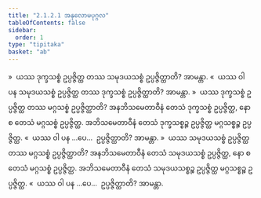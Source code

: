 ```yaml
---
title: "2.1.2.1 အနုလောမပုဂ္ဂလ"
tableOfContents: false
sidebar:
  order: 1
type: "tipitaka"
basket: "ab"
---
```



<DynamicBreadcrumb />

<Division number="38">

<Paragraph number="269">
»  ယဿ ဒုက္ခသစ္စံ ဥပ္ပဇ္ဇိတ္ထ တဿ သမုဒယသစ္စံ ဥပ္ပဇ္ဇိတ္ထာတိ? အာမန္တာ.
</Paragraph>

<Paragraph number="270">
«  ယဿ ဝါ ပန သမုဒယသစ္စံ ဥပ္ပဇ္ဇိတ္ထ တဿ ဒုက္ခသစ္စံ ဥပ္ပဇ္ဇိတ္ထာတိ? အာမန္တာ.
</Paragraph>

<Paragraph number="271">
»  ယဿ ဒုက္ခသစ္စံ ဥပ္ပဇ္ဇိတ္ထ တဿ မဂ္ဂသစ္စံ ဥပ္ပဇ္ဇိတ္ထာတိ?
</Paragraph>

<Paragraph number="272">
အနဘိသမေတာဝီနံ တေသံ ဒုက္ခသစ္စံ ဥပ္ပဇ္ဇိတ္ထ, နော စ တေသံ မဂ္ဂသစ္စံ ဥပ္ပဇ္ဇိတ္ထ. အဘိသမေတာဝီနံ တေသံ ဒုက္ခသစ္စဉ္စ ဥပ္ပဇ္ဇိတ္ထ မဂ္ဂသစ္စဉ္စ ဥပ္ပဇ္ဇိတ္ထ.
</Paragraph>

<Paragraph number="273">
«  ယဿ ဝါ ပန …ပေ…  ဥပ္ပဇ္ဇိတ္ထာတိ? အာမန္တာ.
</Paragraph>

</Division>
<Division number="39">

<Paragraph number="274">
»  ယဿ သမုဒယသစ္စံ ဥပ္ပဇ္ဇိတ္ထ တဿ မဂ္ဂသစ္စံ ဥပ္ပဇ္ဇိတ္ထာတိ?
</Paragraph>

<Paragraph number="275">
အနဘိသမေတာဝီနံ တေသံ သမုဒယသစ္စံ ဥပ္ပဇ္ဇိတ္ထ, နော စ တေသံ မဂ္ဂသစ္စံ ဥပ္ပဇ္ဇိတ္ထ. အဘိသမေတာဝီနံ တေသံ သမုဒယသစ္စဉ္စ ဥပ္ပဇ္ဇိတ္ထ မဂ္ဂသစ္စဉ္စ ဥပ္ပဇ္ဇိတ္ထ.
</Paragraph>

<Paragraph number="276">
«  ယဿ ဝါ ပန …ပေ…  ဥပ္ပဇ္ဇိတ္ထာတိ? အာမန္တာ.
</Paragraph>
</Division>